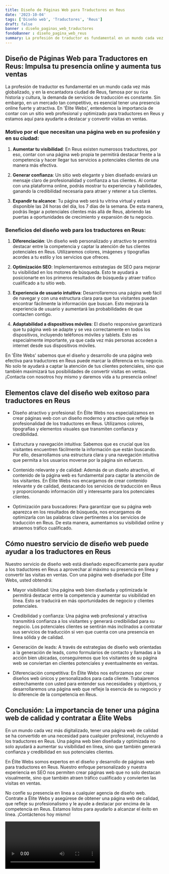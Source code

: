 ```yaml
---
title: Diseño de Páginas Web para Traductores en Reus
date: '2023-10-04'
tags: ['Diseño web', 'Traductores', 'Reus']
draft: false
banner : diseño_paginas_web_traductores
fondoBanner : diseño_pagina_web_reus
summary: La profesión de traductor es fundamental en un mundo cada vez más globalizado, y en la encantadora ciudad de Reus, famosa por su rica historia y cultura, la demanda de servicios de traducción es constante. Sin embargo, en un mercado tan competitivo, es esencial tener una presencia online fuerte y atractiva. En 'Élite Webs', entendemos la importancia de contar con un sitio web profesional y optimizado para traductores en Reus y estamos aquí para ayudarte a destacar y convertir visitas en ventas.
---
```


## Diseño de Páginas Web para Traductores en Reus: Impulsa tu presencia online y aumenta tus ventas

La profesión de traductor es fundamental en un mundo cada vez más globalizado, y en la encantadora ciudad de Reus, famosa por su rica historia y cultura, la demanda de servicios de traducción es constante. Sin embargo, en un mercado tan competitivo, es esencial tener una presencia online fuerte y atractiva. En 'Élite Webs', entendemos la importancia de contar con un sitio web profesional y optimizado para traductores en Reus y estamos aquí para ayudarte a destacar y convertir visitas en ventas.

### Motivo por el que necesitan una página web en su profesión y en su ciudad:

1. **Aumentar tu visibilidad**: En Reus existen numerosos traductores, por eso, contar con una página web propia te permitirá destacar frente a la competencia y hacer llegar tus servicios a potenciales clientes de una manera más efectiva.

2. **Generar confianza**: Un sitio web elegante y bien diseñado enviará un mensaje claro de profesionalidad y confianza a tus clientes. Al contar con una plataforma online, podrás mostrar tu experiencia y habilidades, ganando la credibilidad necesaria para atraer y retener a tus clientes.

3. **Expandir tu alcance**: Tu página web será tu vitrina virtual y estará disponible las 24 horas del día, los 7 días de la semana. De esta manera, podrás llegar a potenciales clientes más allá de Reus, abriendo las puertas a oportunidades de crecimiento y expansión de tu negocio.

### Beneficios del diseño web para los traductores en Reus:

1. **Diferenciación**: Un diseño web personalizado y atractivo te permitirá destacar entre la competencia y captar la atención de tus clientes potenciales en Reus. Utilizaremos colores, imágenes y tipografías acordes a tu estilo y los servicios que ofreces.

2. **Optimización SEO**: Implementaremos estrategias de SEO para mejorar tu visibilidad en los motores de búsqueda. Esto te ayudará a posicionarte en los primeros resultados de búsqueda y atraer tráfico cualificado a tu sitio web.

3. **Experiencia de usuario intuitiva**: Desarrollaremos una página web fácil de navegar y con una estructura clara para que tus visitantes puedan encontrar fácilmente la información que buscan. Esto mejorará la experiencia de usuario y aumentará las probabilidades de que contacten contigo.

4. **Adaptabilidad a dispositivos móviles**: El diseño responsive garantizará que tu página web se adapte y se vea correctamente en todos los dispositivos, incluyendo teléfonos móviles y tablets. Esto es especialmente importante, ya que cada vez más personas acceden a internet desde sus dispositivos móviles.

En 'Élite Webs' sabemos que el diseño y desarrollo de una página web efectiva para traductores en Reus puede marcar la diferencia en tu negocio. No solo te ayudará a captar la atención de tus clientes potenciales, sino que también maximizará tus posibilidades de convertir visitas en ventas. ¡Contacta con nosotros hoy mismo y daremos vida a tu presencia online!

<GifSeo />

<Cta />

## Elementos clave del diseño web exitoso para traductores en Reus

- Diseño atractivo y profesional: En Élite Webs nos especializamos en crear páginas web con un diseño moderno y atractivo que refleje la profesionalidad de los traductores en Reus. Utilizamos colores, tipografías y elementos visuales que transmiten confianza y credibilidad.

- Estructura y navegación intuitiva: Sabemos que es crucial que los visitantes encuentren fácilmente la información que están buscando. Por ello, desarrollamos una estructura clara y una navegación intuitiva que permita a los usuarios moverse por la página sin esfuerzo.

- Contenido relevante y de calidad: Además de un diseño atractivo, el contenido de la página web es fundamental para captar la atención de los visitantes. En Élite Webs nos encargamos de crear contenido relevante y de calidad, destacando los servicios de traducción en Reus y proporcionando información útil y interesante para los potenciales clientes.

- Optimización para buscadores: Para garantizar que su página web aparezca en los resultados de búsqueda, nos encargamos de optimizarla con las palabras clave pertinentes a los servicios de traducción en Reus. De esta manera, aumentamos su visibilidad online y atraemos tráfico cualificado.

## Cómo nuestro servicio de diseño web puede ayudar a los traductores en Reus

Nuestro servicio de diseño web está diseñado específicamente para ayudar a los traductores en Reus a aprovechar al máximo su presencia en línea y convertir las visitas en ventas. Con una página web diseñada por Élite Webs, usted obtendrá:

- Mayor visibilidad: Una página web bien diseñada y optimizada le permitirá destacar entre la competencia y aumentar su visibilidad en línea. Esto se traducirá en más oportunidades de negocio y clientes potenciales.

- Credibilidad y confianza: Una página web profesional y atractiva transmitirá confianza a los visitantes y generará credibilidad para su negocio. Los potenciales clientes se sentirán más inclinados a contratar sus servicios de traducción si ven que cuenta con una presencia en línea sólida y de calidad.

- Generación de leads: A través de estrategias de diseño web orientadas a la generación de leads, como formularios de contacto y llamadas a la acción bien ubicadas, conseguiremos que los visitantes de su página web se conviertan en clientes potenciales y eventualmente en ventas.

- Diferenciación competitiva: En Élite Webs nos esforzamos por crear diseños web únicos y personalizados para cada cliente. Trabajaremos estrechamente con usted para entender sus necesidades y objetivos, y desarrollaremos una página web que refleje la esencia de su negocio y lo diferencie de la competencia en Reus.

## Conclusión: La importancia de tener una página web de calidad y contratar a Élite Webs

En un mundo cada vez más digitalizado, tener una página web de calidad se ha convertido en una necesidad para cualquier profesional, incluyendo a los traductores en Reus. Una página web bien diseñada y optimizada no solo ayudará a aumentar su visibilidad en línea, sino que también generará confianza y credibilidad en sus potenciales clientes.

En Élite Webs somos expertos en el diseño y desarrollo de páginas web para traductores en Reus. Nuestro enfoque personalizado y nuestra experiencia en SEO nos permiten crear páginas web que no solo destacan visualmente, sino que también atraen tráfico cualificado y convierten las visitas en ventas.

No confíe su presencia en línea a cualquier agencia de diseño web. Contrate a Élite Webs y asegúrese de obtener una página web de calidad, que refleje su profesionalismo y le ayude a destacar por encima de la competencia en Reus. Estamos listos para ayudarlo a alcanzar el éxito en línea. ¡Contáctenos hoy mismo!

<Video />

<CtaBot job='Traductores' city='Reus'/>

<Gmaps query='Reus+españa+maps' />